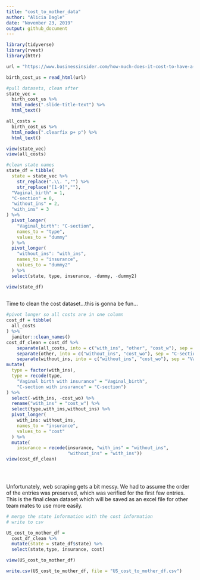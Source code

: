 ```yaml
---
title: "cost_to_mother_data"
author: "Alicia Dagle"
date: "November 23, 2019"
output: github_document
---
```


```r
library(tidyverse)
library(rvest)
library(httr)
```

```r
url = "https://www.businessinsider.com/how-much-does-it-cost-to-have-a-baby-2018-4#35-maine-16"

birth_cost_us = read_html(url)

#pull datasets, clean after
state_vec =
  birth_cost_us %>% 
  html_nodes(".slide-title-text") %>% 
  html_text()

all_costs = 
  birth_cost_us %>% 
  html_nodes(".clearfix p+ p") %>% 
  html_text()

view(state_vec)
view(all_costs)
```


```r
#clean state names
state_df = tibble(
  state = state_vec %>% 
    str_replace(".\\. ","") %>%
    str_replace("[1-9]",""),
  "Vaginal_birth" = 1,
  "C-section" = 0,
  "without_ins" = 2,
  "with_ins" = 3
) %>% 
  pivot_longer(
    "Vaginal_birth": "C-section",
    names_to = "type",
    values_to = "dummy"
  ) %>% 
  pivot_longer(
    "without_ins": "with_ins",
    names_to = "insurance",
    values_to = "dummy2"
  ) %>% 
  select(state, type, insurance, -dummy, -dummy2)

view(state_df)
  
```


Time to clean the cost dataset...this is gonna be fun...

```r

#pivot longer so all costs are in one column
cost_df = tibble(
  all_costs
) %>% 
  janitor::clean_names()
cost_df_clean = cost_df %>% 
    separate(all_costs, into = c("with_ins", "other", "cost_w"), sep = "\\:") %>% 
    separate(other, into = c("without_ins", "cost_wo"), sep = "C-section without insurance" ) %>% 
    separate(without_ins, into = c("without_ins", "cost_wo"), sep = "Vaginal birth without insurance")%>%
mutate(
  type = factor(with_ins), 
  type = recode(type,
    "Vaginal birth with insurance" = "Vaginal_birth",
    "C-section with insurance" = "C-section")
) %>% 
  select(-with_ins, -cost_wo) %>% 
  rename("with_ins" = "cost_w") %>% 
  select(type,with_ins,without_ins) %>% 
  pivot_longer(
    with_ins: without_ins,
    names_to = "insurance",
    values_to = "cost"
  ) %>% 
  mutate(
    insurance = recode(insurance, "with_ins" = "without_ins",
                       "without_ins" = "with_ins"))
view(cost_df_clean)


  
```


Unfortunately, web scraping gets a bit messy. We had to assume the order of the entries was preserved, which was verified for the first few entries. This is the final clean dataset which will be saved as an excel file for other team mates to use more easily.

```r
# merge the state information with the cost information
# write to csv

US_cost_to_mother_df = 
  cost_df_clean %>% 
  mutate(state = state_df$state) %>% 
  select(state,type, insurance, cost)

view(US_cost_to_mother_df)

write.csv(US_cost_to_mother_df, file = "US_cost_to_mother_df.csv")

```

